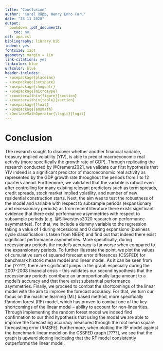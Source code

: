 ```yaml
---
title: "Conclusion"
author: "Karel Räpp, Henry Enno Turu"
date: "28 11 2020"
output: 
  bookdown::pdf_document2:
    toc: no
csl: apa.csl
bibliography: library.bib
indent: yes
fontsize: 12pt
geometry: margin = 1in
link-citations: yes
linkcolor: blue
urlcolor: blue
header-includes:
- \usepackage{placeins}
- \usepackage{setspace}
- \usepackage{chngcntr}
- \usepackage{microtype}
- \counterwithin{figure}{section}
- \counterwithin{table}{section}
- \usepackage{float}
- \usepackage{amsmath}
- \DeclareMathOperator{\logit}{logit}
---
```




\linespread{1.6}\selectfont

# Conclusion

The   research sought to discover whether another financial variable, treasury implied volatility (YIV), is able to predict macroeconomic real activity (more specifically the growth rate of GDP). Through replicating the research conducted by @Cremers2021, we validate our first hypothesis that YIV indeed is a significant predictor of macroeconomic real activity as represented by the GDP growth rate throughout the periods from 1 to 12 quarters ahead. Furthermore, we validated that the variable is robust even after controlling for many existing relevant predictors such as term spreads, credit spreads, stock market implied volatility, and number of new residential construction starts.
Next, the aim was to test the robustness of the model and variable with respect to subsample periods (expansionary and recessionary periods) as from recent literature there exists significant evidence that there exist performance asymmetries with respect to subsample periods (e.g. @Siliverstovs2020 research on performance asymmetries). For that, we include a dummy variable to the regression taking a value of 1 during recessions and 0 during expansions (business cycle classification is taken from NBER) and find out that indeed there exist significant performance asymmetries. More specifically, during recessionary periods the model’s accuracy is far worse when compared to the expansionary periods. To further illustrate the point, we plot the values of cumulative sum of squared forecast error differences (CSSFED) for benchmark historic mean model and linear model. As it can be seen from the [?????] there are significant jumps in the graph especially during the 2007-2008 financial crisis – this validates our second hypothesis that the recessionary periods contribute an unproportionally large amount to a model’s accuracy and that there exist substantial performance asymmetries. 
Finally, we proceed to combat the shortcomings of the linear model with the aim to improve the forecast accuracy. For that, we turn our focus on the machine learning (ML) based method, more specifically Random forest (RF) model, which has proven to combat one of the key shortcomings of the linear model – ability to account for non-linearities. Through implementing the random forest model we indeed find confirmation to our third hypothesis that using the model we are able to improve the forecasting accuracy measured through the root mean square forecasting error (RMSFE). Furthermore, when plotting the RF model against the benchmark linear model on the CSSFED graph [????], we see that the graph is upward sloping indicating that the RF model consistently outperforms the linear model.



